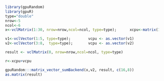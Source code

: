 <!--
%\VignetteEngine{knitr::knitr}
%\VignetteIndexEntry{matrix_add_vector}
-->


```r
library(gpuRandom)
library(gpuR)
type="double"
nrow<-5
ncol<-6
x<-vclMatrix(1:30, nrow=nrow,ncol=ncol, type=type);      xcpu<-matrix(1:30, nrow=nrow,ncol=ncol)

v1<-vclVector(1:5, type=type);        vcpu <- as.vector(v1)
v2<-vclVector(3:8,  type=type);       vcpu <- as.vector(v2)

result <- vclMatrix(0, nrow=nrow,ncol=ncol, type=type)

r<-xcpu+vcpu

gpuRandom:::matrix_vector_sumBackend(x,v2, result, c(16,8))
as.matrix(result)


```